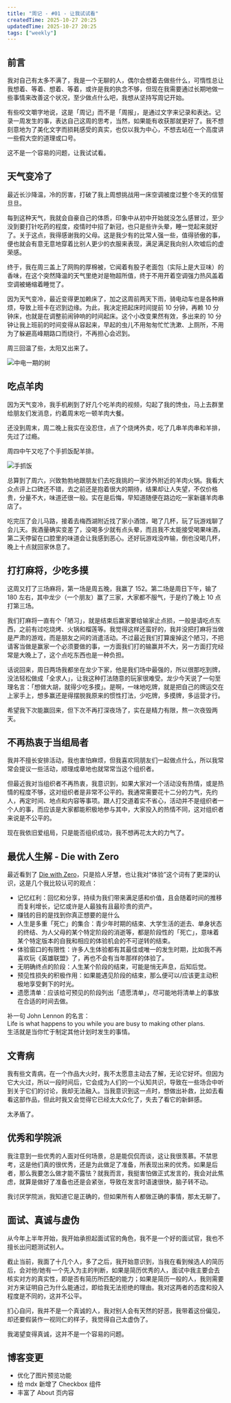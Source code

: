 ```yaml
---
title: "周记 - #01 - 让我试试看"
createdTime: 2025-10-27 20:25
updatedTime: 2025-10-27 20:25
tags: ["weekly"]
---
```


## 前言

我对自己有太多不满了，我是一个无聊的人，偶尔会想着去做些什么，可惰性总让我想着、等着、想着、等着，或许是我的执念不够，但现在我需要通过长期地做一些事情来改善这个状况，至少做点什么吧，我想从坚持写周记开始。

有些咬文嚼字地说，这是「周记」而不是「周报」，是通过文字来记录和表达。记录一周发生的事，表达自己这周的思考，当然，如果能有收获那就更好了。我不想刻意地为了美化文字而损耗感受的真实，也仅以我为中心，不想去站在一个高度讲一些假大空的道理或口号。

这不是一个容易的问题，让我试试看。

## 天气变冷了

最近长沙降温，冷的厉害，打破了我上周想挑战用一床空调被度过整个冬天的信誓旦旦。

每到这种天气，我就会自豪自己的体质，印象中从初中开始就没怎么感冒过，至少没到要打针吃药的程度，疫情时中招了新冠，也只是些许头晕，睡一觉起来就好了。关于这点，我得感谢我的父母。这是我少有的比常人强一些，值得骄傲的事，便也就会有意无意地穿着比别人更少的衣服来表现，满足满足我向别人吹嘘后的虚荣感。

终于，我在周三盖上了网购的厚棉被，它闻着有股子老面包（实际上是大豆味）的香味，在这个突然降温的天气里绝对是物超所值，终于不用开着空调强力热风盖着空调被蜷缩着睡觉了。

因为天气变冷，最近变得更加赖床了，加之这周前两天下雨，骑电动车也是各种麻烦，导致上班卡在迟到边缘。为此，我决定把起床时间提前 10 分钟，再赖 10 分钟床，也就是在调整前闹钟响的时间起床。这个小改变果然有效，多出来的 10 分钟让我上班前的时间变得从容起来，早起的虫儿不用匆匆忙忙洗漱、上厕所，不用为了躲避高峰期路口而绕行，不再担心会迟到。

周三回温了些，太阳又出来了。

<Image src="/assets/posts/weekly_1_中电一期的树.webp" alt="中电一期的树" />

## 吃点羊肉

因为天气变冷，我手机刷到了好几个吃羊肉的视频，勾起了我的馋虫，马上去群里给朋友们发消息，约着周末吃一顿羊肉大餐。

还没到周末，周二晚上我实在没忍住，点了个烧烤外卖，吃了几串羊肉串和羊排，先过了过瘾。

周四中午又吃了个手抓饭配羊排。

<Image src="/assets/posts/weekly_1_手抓饭.webp" alt="手抓饭" />

总算到了周六，兴致勃勃地跟朋友们去吃我挑的一家涉外附近的羊肉火锅。我看大众点评上口碑还不错，去之前还是抱着很大的期待，结果却让人失望，不仅价格贵，分量不大，味道还很一般。实在是后悔，早知道随便在路边吃一家新疆羊肉串店了。

吃完压了会儿马路，接着去梅西湖附近找了家小酒馆，喝了几杯，玩了玩游戏聊了会儿天。我酒量确实变差了，没喝多少就有点头晕，而且我不太能接受喝果味酒，第二天停留在口腔里的味道会让我感到恶心。还好玩游戏没咋输，倒也没喝几杯，晚上十点就回家休息了。

## 打打麻将，少吃多摸

这周又打了三场麻将，第一场是周五晚，我赢了 152。第二场是周日下午，输了 180 左右，其中龙少（一个朋友）赢了三家，大家都不服气，于是约了晚上 10 点打第三场。

我们打麻将一直有个「陋习」，就是结束后赢家要给输家止点损，一般是请吃点东西，之前有过吃烧烤、火锅和榴莲等。我觉得这样还蛮好的，我并没把打麻将当做是严肃的游戏，而是朋友之间的消遣活动。不过最近我们打算废掉这个陋习，不把请客当做是赢家一个必须要做的事，一方面我们打的输赢并不大，另一方面打完经常是大晚上了，这个点吃东西也是一种负担。

话说回来，周日两场我都坐在龙少下家，他是我们场中最强的，所以很那吃到牌，没法轻松做成「全求人」，让我这种打法随意的玩家很难受。龙少今天说了一句至理名言：「想做大胡，就得少吃多摸」。是啊，一味地吃牌，就是把自己的牌运交在上家手上，想多赢还是得摆脱我原来的惯性打法，少吃牌，多摸牌，多运营才行。

希望我下次能赢回来，但下次不再打深夜场了，实在是精力有限，熬一次夜毁两天。

## 不再热衷于当组局者

我并不擅长安排活动，我也害怕麻烦，但我喜欢同朋友们一起做点什么，所以我常常会提议一些活动，顺理成章地也就常常当这个组织者。

但最近我对当组织者不再热衷，我意识到，如果大家对一个活动没有热情，或是热情的程度不够，这对组织者是非常不公平的。我通常需要花十二分的力气，先约人，再定时间、地点和内容等事项。跟人打交道着实不省心，活动并不是组织者一个人的事，而应该是大家都能积极地参与其中，大家投入的热情不同，这对组织者来说是不公平的。

现在我依旧爱组局，只是能否组织成功，我不想再花太大的力气了。

## 最优人生解 - Die with Zero

最近看到了 [Die with Zero](https://ssshooter.com/die-with-zero/)，只是拾人牙慧，也让我对“体验”这个词有了更深的认识，这是几个我比较认可的观点：

- 记忆红利：回忆和分享，持续为我们带来满足感和价值，且会随着时间的推移而复利增长，记忆或许是人最独有且最珍贵的资产。
- 赚钱的目的是找到你真正想要的是什么
- 人生是多重「死亡」的集合：青少年时期的结束、大学生活的逝去、单身状态的终结、为人父母的某个特定阶段的消逝等，都是阶段性的「死亡」，意味着某个特定版本的自我和相应的体验机会的不可逆转的结束。
- 体验窗口的有限性：许多人生体验都有其最佳或唯一的发生时期，比如我不再喜欢玩《英雄联盟》了，再也不会有当年那样的体验了。
- 无明确终点的阶段：人生某个阶段的结束，可能是悄无声息，后知后觉。
- 预见性损失的积极作用：如果能遇见阶段的结束，那么便可以/应该更主动积极地享受剩下的时光。
- 遗愿清单：应该给可预见的阶段列出「遗愿清单」，尽可能地将清单上的事放在合适的时间去做。

补一句 John Lennon 的名言：  
Life is what happens to you while you are busy to making other plans.  
生活就是当你忙于制定其他计划时发生的事情。

## 文青病

我有些文青病，在一个作品大火时，我不太愿意主动去了解，无论它好坏。但因为它大火过，所以一段时间后，它会成为人们的一个认知共识，导致在一些场合中听到关于它们的讨论，我却无法融入。当我意识到这一点时，想做出补救，比如去看看这部作品，但此时我又会觉得它已经太大众化了，失去了看它的新鲜感。

太矛盾了。

## 优秀和学院派

我注意到一些优秀的人面对任何场景，总是能侃侃而谈，这让我很羡慕。不禁思考，这是他们真的很优秀，还是为此做足了准备，所表现出来的优秀。如果是后者，那么我要怎么做才能不露怯？就我而言，我挺害怕做正式发言的，我会对此焦虑，就算是做好了准备也还是会紧张，导致在发言时语速很快，脑子转不动。

我讨厌学院派，我知道它是正确的，但如果所有人都做正确的事情，那太无聊了。

## 面试、真诚与虚伪

从今年上半年开始，我开始承担起面试官的角色，我不是一个好的面试官，我也不擅长出问题测试别人。

截止当前，我面了十几个人，多了之后，我开始意识到，当我在看到候选人的简历后，会对他/她有一个先入为主的判断，如果是简历优秀的人，面试中我主要会去核实对方的真实性，即是否有简历所匹配的能力；如果是简历一般的人，我则需要对方来证明自己为什么能通过，即给我无法拒绝的理由。我对这两者的态度和投入程度是不同的，这并不公平。

扪心自问，我并不是一个真诚的人，我对别人会有天然的好恶，我带着这份偏见，却还要假装作一视同仁的样子，我觉得自己太虚伪了。

我渴望变得真诚，这并不是一个容易的问题。

## 博客变更

- 优化了图片预览功能
- 给 mdx 新增了 Checkbox 组件
- 丰富了 <Link href="/">About</Link> 页内容
